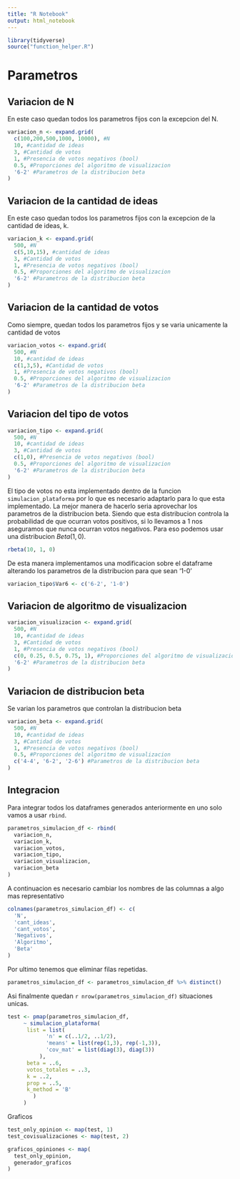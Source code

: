 ```yaml
---
title: "R Notebook"
output: html_notebook
---
```


```r
library(tidyverse)
source("function_helper.R")
```


# Parametros


## Variacion de N

En este caso quedan todos los parametros fijos con la excepcion del N.

```r
variacion_n <- expand.grid(
  c(100,200,500,1000, 10000), #N
  10, #cantidad de ideas
  3, #Cantidad de votos
  1, #Presencia de votos negativos (bool)
  0.5, #Proporciones del algoritmo de visualizacion
  '6-2' #Parametros de la distribucion beta
)
```

## Variacion de la cantidad de ideas

En este caso quedan todos los parametros fijos con la excepcion de la cantidad de ideas, k.

```r
variacion_k <- expand.grid(
  500, #N
  c(5,10,15), #cantidad de ideas
  3, #Cantidad de votos
  1, #Presencia de votos negativos (bool)
  0.5, #Proporciones del algoritmo de visualizacion
  '6-2' #Parametros de la distribucion beta
)
```

## Variacion de la cantidad de votos

Como siempre, quedan todos los parametros fijos y se varia unicamente la cantidad de votos

```r
variacion_votos <- expand.grid(
  500, #N
  10, #cantidad de ideas
  c(1,3,5), #Cantidad de votos
  1, #Presencia de votos negativos (bool)
  0.5, #Proporciones del algoritmo de visualizacion
  '6-2' #Parametros de la distribucion beta
)
```


## Variacion del tipo de votos

```r
variacion_tipo <- expand.grid(
  500, #N
  10, #cantidad de ideas
  3, #Cantidad de votos
  c(1,0), #Presencia de votos negativos (bool)
  0.5, #Proporciones del algoritmo de visualizacion
  '6-2' #Parametros de la distribucion beta
)
```

El tipo de votos no esta implementado dentro de la funcion `simulacion_plataforma` por lo que es necesario adaptarlo para lo que esta implementado. La mejor manera de hacerlo seria aprovechar los parametros de la distribucion beta. Siendo que esta distribucion controla la probabilidad de que ocurran votos positivos, si lo llevamos a 1 nos aseguramos que nunca ocurran votos negativos. Para eso podemos usar una distribucion $Beta(1,0)$. 

```r
rbeta(10, 1, 0)
```
De esta manera implementamos una modificacion sobre el dataframe alterando los parametros de la distribucion para que sean '1-0'

```r
variacion_tipo$Var6 <- c('6-2', '1-0')
```


## Variacion de algoritmo de visualizacion

```r
variacion_visualizacion <- expand.grid(
  500, #N
  10, #cantidad de ideas
  3, #Cantidad de votos
  1, #Presencia de votos negativos (bool)
  c(0, 0.25, 0.5, 0.75, 1), #Proporciones del algoritmo de visualizacion
  '6-2' #Parametros de la distribucion beta
)
```

## Variacion de distribucion beta

Se varian los parametros que controlan la distribucion beta

```r
variacion_beta <- expand.grid(
  500, #N
  10, #cantidad de ideas
  3, #Cantidad de votos
  1, #Presencia de votos negativos (bool)
  0.5, #Proporciones del algoritmo de visualizacion
  c('4-4', '6-2', '2-6') #Parametros de la distribucion beta
)
```

## Integracion

Para integrar todos los dataframes generados anteriormente en uno solo vamos a usar `rbind`. 

```r
parametros_simulacion_df <- rbind(
  variacion_n, 
  variacion_k,
  variacion_votos,
  variacion_tipo,
  variacion_visualizacion,
  variacion_beta
)
```

A continuacion es necesario cambiar los nombres de las columnas a algo mas representativo

```r
colnames(parametros_simulacion_df) <- c(
  'N',
  'cant_ideas',
  'cant_votos',
  'Negativos',
  'Algoritmo',
  'Beta'
)
```

Por ultimo tenemos que eliminar filas repetidas. 

```r
parametros_simulacion_df <- parametros_simulacion_df %>% distinct()
```

Asi finalmente quedan `r nrow(parametros_simulacion_df)` situaciones unicas.


```r
test <- pmap(parametros_simulacion_df,
     ~ simulacion_plataforma(
      list = list(
            'n' = c(..1/2, ..1/2),
            'means' = list(rep(1,3), rep(-1,3)),
            'cov_mat' = list(diag(3), diag(3))
          ),
      beta = ..6,
      votos_totales = ..3,
      k = ..2,
      prop = ..5,
      k_method = 'B'
        )
     )
```


Graficos

```r

test_only_opinion <- map(test, 1)
test_covisualizaciones <- map(test, 2)

graficos_opiniones <- map(
  test_only_opinion,
  generador_graficos
)


```
